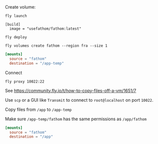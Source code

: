 Create volume:

```
fly launch
```

```
[build]
  image = "usefathom/fathom:latest"
```

```
fly deploy
```

```
fly volumes create fathom --region fra --size 1
```

```toml
[mounts]
  source = "fathom"
  destination = "/app-temp"
```

Connect
```
fly proxy 10022:22
```
See https://community.fly.io/t/how-to-copy-files-off-a-vm/1651/7

Use `scp` or a GUI like `Transmit` to connect to `root@localhost` on port `10022`.

Copy files from `/app` to `/app-temp`

Make sure `/app-temp/fathom` has the same permissions as `/app/fathom`


```toml
[mounts]
  source = "fathom"
  destination = "/app"
```
